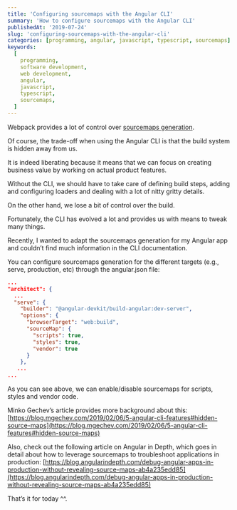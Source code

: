 ```yaml
---
title: 'Configuring sourcemaps with the Angular CLI'
summary: 'How to configure sourcemaps with the Angular CLI'
publishedAt: '2019-07-24'
slug: 'configuring-sourcemaps-with-the-angular-cli'
categories: [programming, angular, javascript, typescript, sourcemaps]
keywords:
  [
    programming,
    software development,
    web development,
    angular,
    javascript,
    typescript,
    sourcemaps,
  ]
---
```


Webpack provides a lot of control over [sourcemaps generation](https://webpack.js.org/configuration/devtool/).

Of course, the trade-off when using the Angular CLI is that the build system is hidden away from us.

It is indeed liberating because it means that we can focus on creating business value by working on actual product features.

Without the CLI, we should have to take care of defining build steps, adding and configuring loaders and dealing with a lot of nitty gritty details.

On the other hand, we lose a bit of control over the build.

Fortunately, the CLI has evolved a lot and provides us with means to tweak many things.

Recently, I wanted to adapt the sourcemaps generation for my Angular app and couldn’t find much information in the CLI documentation.

You can configure sourcemaps generation for the different targets (e.g., serve, production, etc) through the angular.json file:

```json
...
"architect": {
  ...
  "serve": {
    "builder": "@angular-devkit/build-angular:dev-server",
    "options": {
      "browserTarget": "web:build",
      "sourceMap": {
        "scripts": true,
        "styles": true,
        "vendor": true
      }
    },
   ...
...
```

As you can see above, we can enable/disable sourcemaps for scripts, styles and vendor code.

Minko Gechev’s article provides more background about this: [https://blog.mgechev.com/2019/02/06/5-angular-cli-features#hidden-source-maps](https://blog.mgechev.com/2019/02/06/5-angular-cli-features#hidden-source-maps)

Also, check out the following article on Angular in Depth, which goes in detail about how to leverage sourcemaps to troubleshoot applications in production: [https://blog.angularindepth.com/debug-angular-apps-in-production-without-revealing-source-maps-ab4a235edd85](https://blog.angularindepth.com/debug-angular-apps-in-production-without-revealing-source-maps-ab4a235edd85)

That’s it for today ^^.

<BlogPostSignature />
